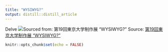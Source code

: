 ```yaml
---
title: "WYSIWYG?"
output: distill::distill_article
---
```

Delve
![Sourced from: 第19回東京大学制作展 “WYSIWYG?”](img\wysiwyg.jpg)
Source: [第19回東京大学制作展 “WYSIWYG?”](https://iiiexhibition.com/log/i3e19/)
```r
knitr::opts_chunk$set(echo = FALSE)
```




